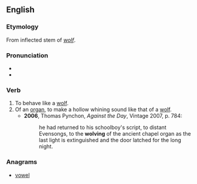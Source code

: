 ==English==

===Etymology===
From inflected stem of ''[[wolf]]''.

===Pronunciation===
* {{IPA|/wʊlv/}}
* {{rhymes|ʊlv}}

===Verb===
{{en-verb|wolv|es}}

# To behave like a [[wolf]].
# Of an [[organ]], to make a hollow whining sound like that of a [[wolf]].
#* '''2006''', Thomas Pynchon, ''Against the Day'', Vintage 2007, p. 784:
#*: he had returned to his schoolboy's script, to distant Evensongs, to the '''wolving''' of the ancient chapel organ as the last light is extinguished and the door latched for the long night.

===Anagrams===
* [[vowel#English|vowel]]